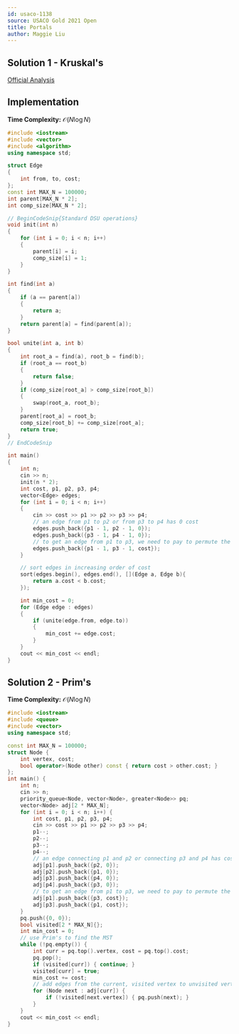```yaml
---
id: usaco-1138
source: USACO Gold 2021 Open
title: Portals
author: Maggie Liu
---
```


## Solution 1 - Kruskal's

[Official Analysis](http://www.usaco.org/current/data/sol_prob2_gold_open21.html)

## Implementation

**Time Complexity:** $\mathcal{O}(N\log N)$

<LanguageSection>

<CPPSection>

```cpp
#include <iostream>
#include <vector>
#include <algorithm>
using namespace std;

struct Edge
{
	int from, to, cost;
};
const int MAX_N = 100000;
int parent[MAX_N * 2];
int comp_size[MAX_N * 2];

// BeginCodeSnip{Standard DSU operations}
void init(int n)
{
	for (int i = 0; i < n; i++)
	{
		parent[i] = i;
		comp_size[i] = 1;
	}
}

int find(int a)
{
	if (a == parent[a])
	{
		return a;
	}
	return parent[a] = find(parent[a]);
}

bool unite(int a, int b)
{
	int root_a = find(a), root_b = find(b);
	if (root_a == root_b)
	{
		return false;
	}
	if (comp_size[root_a] > comp_size[root_b])
	{
		swap(root_a, root_b);
	}
	parent[root_a] = root_b;
	comp_size[root_b] += comp_size[root_a];
	return true;
}
// EndCodeSnip

int main()
{
	int n;
	cin >> n;
	init(n * 2);
	int cost, p1, p2, p3, p4;
	vector<Edge> edges;
	for (int i = 0; i < n; i++)
	{
		cin >> cost >> p1 >> p2 >> p3 >> p4;
		// an edge from p1 to p2 or from p3 to p4 has 0 cost
		edges.push_back({p1 - 1, p2 - 1, 0});
		edges.push_back({p3 - 1, p4 - 1, 0});
		// to get an edge from p1 to p3, we need to pay to permute the portals
		edges.push_back({p1 - 1, p3 - 1, cost});
	}

	// sort edges in increasing order of cost
	sort(edges.begin(), edges.end(), [](Edge a, Edge b){
		return a.cost < b.cost;
	});

	int min_cost = 0;
	for (Edge edge : edges)
	{
		if (unite(edge.from, edge.to))
		{
			min_cost += edge.cost;
		}
	}
	cout << min_cost << endl;
}
```

</CPPSection>

</LanguageSection>

## Solution 2 - Prim's

**Time Complexity:** $\mathcal{O}(N\log N)$

<LanguageSection>

<CPPSection>

```cpp
#include <iostream>
#include <queue>
#include <vector>
using namespace std;

const int MAX_N = 100000;
struct Node {
	int vertex, cost;
	bool operator>(Node other) const { return cost > other.cost; }
};
int main() {
	int n;
	cin >> n;
	priority_queue<Node, vector<Node>, greater<Node>> pq;
	vector<Node> adj[2 * MAX_N];
	for (int i = 0; i < n; i++) {
		int cost, p1, p2, p3, p4;
		cin >> cost >> p1 >> p2 >> p3 >> p4;
		p1--;
		p2--;
		p3--;
		p4--;
		// an edge connecting p1 and p2 or connecting p3 and p4 has cost 0
		adj[p1].push_back({p2, 0});
		adj[p2].push_back({p1, 0});
		adj[p3].push_back({p4, 0});
		adj[p4].push_back({p3, 0});
		// to get an edge from p1 to p3, we need to pay to permute the portals
		adj[p1].push_back({p3, cost});
		adj[p3].push_back({p1, cost});
	}
	pq.push({0, 0});
	bool visited[2 * MAX_N]{};
	int min_cost = 0;
	// use Prim's to find the MST
	while (!pq.empty()) {
		int curr = pq.top().vertex, cost = pq.top().cost;
		pq.pop();
		if (visited[curr]) { continue; }
		visited[curr] = true;
		min_cost += cost;
		// add edges from the current, visited vertex to unvisited vertices
		for (Node next : adj[curr]) {
			if (!visited[next.vertex]) { pq.push(next); }
		}
	}
	cout << min_cost << endl;
}
```

</CPPSection>

</LanguageSection>
